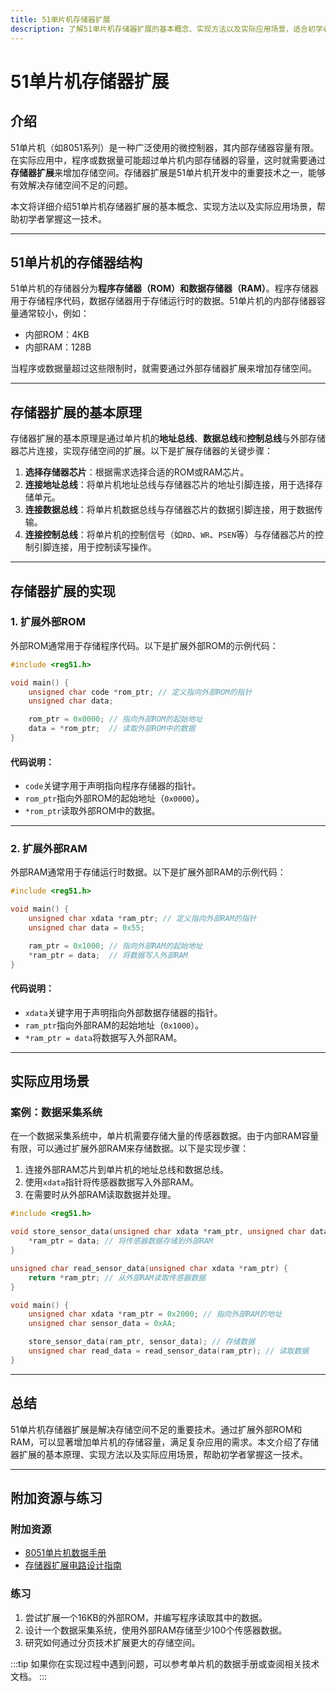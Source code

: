 ```yaml
---
title: 51单片机存储器扩展
description: 了解51单片机存储器扩展的基本概念、实现方法以及实际应用场景，适合初学者学习。
---
```


# 51单片机存储器扩展

## 介绍

51单片机（如8051系列）是一种广泛使用的微控制器，其内部存储器容量有限。在实际应用中，程序或数据量可能超过单片机内部存储器的容量，这时就需要通过**存储器扩展**来增加存储空间。存储器扩展是51单片机开发中的重要技术之一，能够有效解决存储空间不足的问题。

本文将详细介绍51单片机存储器扩展的基本概念、实现方法以及实际应用场景，帮助初学者掌握这一技术。

---

## 51单片机的存储器结构

51单片机的存储器分为**程序存储器（ROM）**和**数据存储器（RAM）**。程序存储器用于存储程序代码，数据存储器用于存储运行时的数据。51单片机的内部存储器容量通常较小，例如：

- 内部ROM：4KB
- 内部RAM：128B

当程序或数据量超过这些限制时，就需要通过外部存储器扩展来增加存储空间。

---

## 存储器扩展的基本原理

存储器扩展的基本原理是通过单片机的**地址总线**、**数据总线**和**控制总线**与外部存储器芯片连接，实现存储空间的扩展。以下是扩展存储器的关键步骤：

1. **选择存储器芯片**：根据需求选择合适的ROM或RAM芯片。
2. **连接地址总线**：将单片机地址总线与存储器芯片的地址引脚连接，用于选择存储单元。
3. **连接数据总线**：将单片机数据总线与存储器芯片的数据引脚连接，用于数据传输。
4. **连接控制总线**：将单片机的控制信号（如`RD`、`WR`、`PSEN`等）与存储器芯片的控制引脚连接，用于控制读写操作。

---

## 存储器扩展的实现

### 1. 扩展外部ROM

外部ROM通常用于存储程序代码。以下是扩展外部ROM的示例代码：

```c
#include <reg51.h>

void main() {
    unsigned char code *rom_ptr; // 定义指向外部ROM的指针
    unsigned char data;

    rom_ptr = 0x0000; // 指向外部ROM的起始地址
    data = *rom_ptr;  // 读取外部ROM中的数据
}
```

#### 代码说明：
- `code`关键字用于声明指向程序存储器的指针。
- `rom_ptr`指向外部ROM的起始地址（`0x0000`）。
- `*rom_ptr`读取外部ROM中的数据。

---

### 2. 扩展外部RAM

外部RAM通常用于存储运行时数据。以下是扩展外部RAM的示例代码：

```c
#include <reg51.h>

void main() {
    unsigned char xdata *ram_ptr; // 定义指向外部RAM的指针
    unsigned char data = 0x55;

    ram_ptr = 0x1000; // 指向外部RAM的起始地址
    *ram_ptr = data;  // 将数据写入外部RAM
}
```

#### 代码说明：
- `xdata`关键字用于声明指向外部数据存储器的指针。
- `ram_ptr`指向外部RAM的起始地址（`0x1000`）。
- `*ram_ptr = data`将数据写入外部RAM。

---

## 实际应用场景

### 案例：数据采集系统

在一个数据采集系统中，单片机需要存储大量的传感器数据。由于内部RAM容量有限，可以通过扩展外部RAM来存储数据。以下是实现步骤：

1. 连接外部RAM芯片到单片机的地址总线和数据总线。
2. 使用`xdata`指针将传感器数据写入外部RAM。
3. 在需要时从外部RAM读取数据并处理。

```c
#include <reg51.h>

void store_sensor_data(unsigned char xdata *ram_ptr, unsigned char data) {
    *ram_ptr = data; // 将传感器数据存储到外部RAM
}

unsigned char read_sensor_data(unsigned char xdata *ram_ptr) {
    return *ram_ptr; // 从外部RAM读取传感器数据
}

void main() {
    unsigned char xdata *ram_ptr = 0x2000; // 指向外部RAM的地址
    unsigned char sensor_data = 0xAA;

    store_sensor_data(ram_ptr, sensor_data); // 存储数据
    unsigned char read_data = read_sensor_data(ram_ptr); // 读取数据
}
```

---

## 总结

51单片机存储器扩展是解决存储空间不足的重要技术。通过扩展外部ROM和RAM，可以显著增加单片机的存储容量，满足复杂应用的需求。本文介绍了存储器扩展的基本原理、实现方法以及实际应用场景，帮助初学者掌握这一技术。

---

## 附加资源与练习

### 附加资源
- [8051单片机数据手册](https://www.example.com/8051-datasheet)
- [存储器扩展电路设计指南](https://www.example.com/memory-expansion-guide)

### 练习
1. 尝试扩展一个16KB的外部ROM，并编写程序读取其中的数据。
2. 设计一个数据采集系统，使用外部RAM存储至少100个传感器数据。
3. 研究如何通过分页技术扩展更大的存储空间。

:::tip
如果你在实现过程中遇到问题，可以参考单片机的数据手册或查阅相关技术文档。
:::